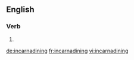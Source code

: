 ==English==

===Verb===
{{head|en}}

# {{present participle of|incarnadine}}

[[de:incarnadining]]
[[fr:incarnadining]]
[[vi:incarnadining]]